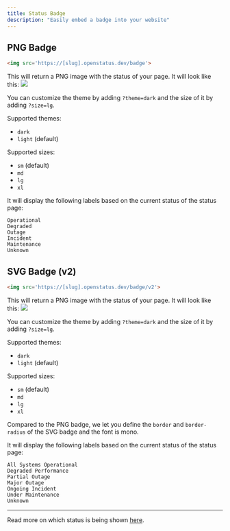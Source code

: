 ```yaml
---
title: Status Badge
description: "Easily embed a badge into your website"
---
```


## PNG Badge

```html
<img src='https://[slug].openstatus.dev/badge'>
```

This will return a PNG image with the status of your page. It will look like this:
<img src='https://status.openstatus.dev/badge' />

You can customize the theme by adding `?theme=dark` and the size of it by adding `?size=lg`.

Supported themes:
- `dark`
- `light` (default)

Supported sizes:
- `sm` (default)
- `md`
- `lg`
- `xl`

It will display the following labels based on the current status of the status page:

```
Operational
Degraded
Outage
Incident
Maintenance
Unknown
```

## SVG Badge (v2)

```html
<img src='https://[slug].openstatus.dev/badge/v2'>
```

This will return a PNG image with the status of your page. It will look like this:
<img src='https://status.openstatus.dev/badge/v2' />

You can customize the theme by adding `?theme=dark` and the size of it by adding `?size=lg`.

Supported themes:
- `dark`
- `light` (default)

Supported sizes:
- `sm` (default)
- `md`
- `lg`
- `xl`

Compared to the PNG badge, we let you define the `border` and `border-radius` of the SVG badge and the font is mono.

It will display the following labels based on the current status of the status page:

```
All Systems Operational
Degraded Performance
Partial Outage
Major Outage
Ongoing Incident
Under Maintenance
Unknown
```

---

Read more on which status is being shown [here](/tools/status-widget/#how-does-it-work).